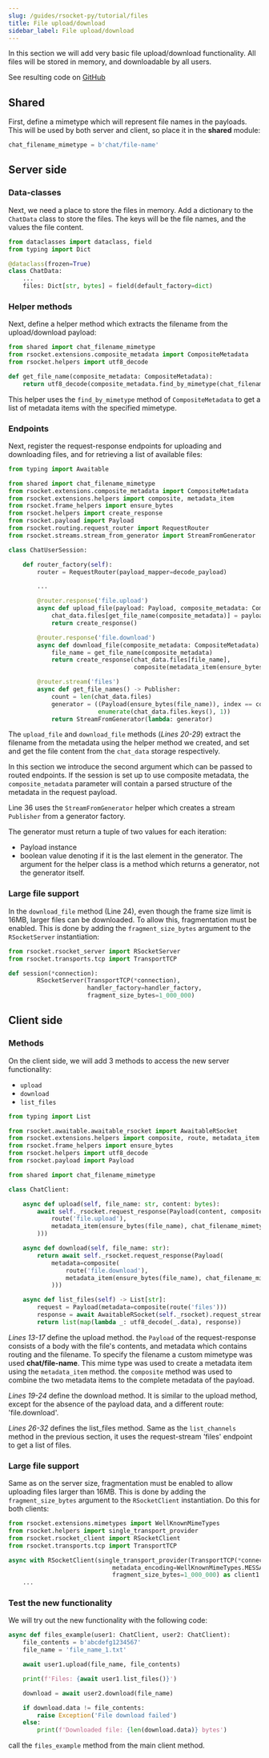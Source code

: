 ```yaml
---
slug: /guides/rsocket-py/tutorial/files
title: File upload/download
sidebar_label: File upload/download
---
```


In this section we will add very basic file upload/download functionality. All files will be stored in memory,
and downloadable by all users.

See resulting code on [GitHub](https://github.com/rsocket/rsocket-py/tree/master/examples/tutorial/step5)

## Shared

First, define a mimetype which will represent file names in the payloads. This will be used by both server and client, so
place it in the <b>shared</b> module:

```py
chat_filename_mimetype = b'chat/file-name'
```

## Server side

### Data-classes

Next, we need a place to store the files in memory. Add a dictionary to the `ChatData` class to store the files.
The keys will be the file names, and the values the file content.

```py
from dataclasses import dataclass, field
from typing import Dict

@dataclass(frozen=True)
class ChatData:
    ...
    files: Dict[str, bytes] = field(default_factory=dict)
```

### Helper methods

Next, define a helper method which extracts the filename from the upload/download payload:

```py
from shared import chat_filename_mimetype
from rsocket.extensions.composite_metadata import CompositeMetadata
from rsocket.helpers import utf8_decode

def get_file_name(composite_metadata: CompositeMetadata):
    return utf8_decode(composite_metadata.find_by_mimetype(chat_filename_mimetype)[0].content)
```

This helper uses the `find_by_mimetype` method of `CompositeMetadata` to get a list of metadata items with the
specified mimetype.

### Endpoints

Next, register the request-response endpoints for uploading and downloading files, and for retrieving a list of
available files:

```py
from typing import Awaitable

from shared import chat_filename_mimetype
from rsocket.extensions.composite_metadata import CompositeMetadata
from rsocket.extensions.helpers import composite, metadata_item
from rsocket.frame_helpers import ensure_bytes
from rsocket.helpers import create_response
from rsocket.payload import Payload
from rsocket.routing.request_router import RequestRouter
from rsocket.streams.stream_from_generator import StreamFromGenerator

class ChatUserSession:

    def router_factory(self):
        router = RequestRouter(payload_mapper=decode_payload)

        ...

        @router.response('file.upload')
        async def upload_file(payload: Payload, composite_metadata: CompositeMetadata) -> Awaitable[Payload]:
            chat_data.files[get_file_name(composite_metadata)] = payload.data
            return create_response()

        @router.response('file.download')
        async def download_file(composite_metadata: CompositeMetadata) -> Awaitable[Payload]:
            file_name = get_file_name(composite_metadata)
            return create_response(chat_data.files[file_name],
                                   composite(metadata_item(ensure_bytes(file_name), chat_filename_mimetype)))

        @router.stream('files')
        async def get_file_names() -> Publisher:
            count = len(chat_data.files)
            generator = ((Payload(ensure_bytes(file_name)), index == count) for (index, file_name) in
                         enumerate(chat_data.files.keys(), 1))
            return StreamFromGenerator(lambda: generator)
```

The `upload_file` and `download_file` methods (*Lines 20-29*) extract the filename from the metadata using the helper method we created,
and set and get the file content from the `chat_data` storage respectively.

In this section we introduce the second argument which can be passed to routed endpoints. If the session is set up to use
composite metadata, the `composite_metadata` parameter will contain a parsed structure of the metadata in the request payload.

Line 36 uses the `StreamFromGenerator` helper which creates a stream `Publisher` from a generator factory.

The generator must return a tuple of two values for each iteration:
- Payload instance
- boolean value denoting if it is the last element in the generator.
The argument for the helper class is a method which returns a generator, not the generator itself.

### Large file support

In the `download_file` method (Line 24), even though the frame size limit is 16MB, larger files can be downloaded.
To allow this, fragmentation must be enabled. This is done by adding the `fragment_size_bytes` argument to the `RSocketServer` instantiation:

```py
from rsocket.rsocket_server import RSocketServer
from rsocket.transports.tcp import TransportTCP

def session(*connection):
        RSocketServer(TransportTCP(*connection),
                      handler_factory=handler_factory,
                      fragment_size_bytes=1_000_000)
```

## Client side

### Methods

On the client side, we will add 3 methods to access the new server functionality:
- `upload`
- `download`
- `list_files`

```py
from typing import List

from rsocket.awaitable.awaitable_rsocket import AwaitableRSocket
from rsocket.extensions.helpers import composite, route, metadata_item
from rsocket.frame_helpers import ensure_bytes
from rsocket.helpers import utf8_decode
from rsocket.payload import Payload

from shared import chat_filename_mimetype

class ChatClient:

    async def upload(self, file_name: str, content: bytes):
        await self._rsocket.request_response(Payload(content, composite(
            route('file.upload'),
            metadata_item(ensure_bytes(file_name), chat_filename_mimetype)
        )))

    async def download(self, file_name: str):
        return await self._rsocket.request_response(Payload(
            metadata=composite(
                route('file.download'),
                metadata_item(ensure_bytes(file_name), chat_filename_mimetype)
            )))

    async def list_files(self) -> List[str]:
        request = Payload(metadata=composite(route('files')))
        response = await AwaitableRSocket(self._rsocket).request_stream(request)
        return list(map(lambda _: utf8_decode(_.data), response))
```

*Lines 13-17* define the upload method. the `Payload` of the request-response consists of a body with the file's contents,
and metadata which contains routing and the filename. To specify the filename a custom mimetype was used **chat/file-name**.
This mime type was used to create a metadata item using the `metadata_item` method. the `composite` method was used to combine
the two metadata items to the complete metadata of the payload.

*Lines 19-24* define the download method. It is similar to the upload method, except for the absence of the payload data,
and a different route: 'file.download'.

*Lines 26-32* defines the list_files method. Same as the `list_channels` method in the previous section,
it uses the request-stream 'files' endpoint to get a list of files.

### Large file support

Same as on the server size, fragmentation must be enabled to allow uploading files larger than 16MB.
This is done by adding the `fragment_size_bytes` argument to the `RSocketClient` instantiation. Do this for both clients:

```py
from rsocket.extensions.mimetypes import WellKnownMimeTypes
from rsocket.helpers import single_transport_provider
from rsocket.rsocket_client import RSocketClient
from rsocket.transports.tcp import TransportTCP

async with RSocketClient(single_transport_provider(TransportTCP(*connection1)),
                             metadata_encoding=WellKnownMimeTypes.MESSAGE_RSOCKET_COMPOSITE_METADATA,
                             fragment_size_bytes=1_000_000) as client1:
    ...
```

### Test the new functionality

We will try out the new functionality with the following code:

```py
async def files_example(user1: ChatClient, user2: ChatClient):
    file_contents = b'abcdefg1234567'
    file_name = 'file_name_1.txt'

    await user1.upload(file_name, file_contents)

    print(f'Files: {await user1.list_files()}')

    download = await user2.download(file_name)

    if download.data != file_contents:
        raise Exception('File download failed')
    else:
        print(f'Downloaded file: {len(download.data)} bytes')
```

call the `files_example` method from the main client method.
